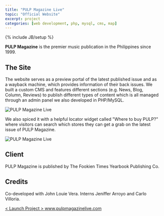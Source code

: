 ```yaml
---
title: "PULP Magazine Live"
topic: "Official Website"
excerpt: project
categories: [web development, php, mysql, cms, map]
---
```

{% include JB/setup %}

**PULP Magazine** is the premier music publication in the Philippines since 1999. 

## The Site

The website serves as a preview portal of the latest published issue and as a wayback machine, which provides information of their back issues. We built a custom CMS and features different sections (e.g. News, Blog, Column, Reviews) to publish different types of content which is all managed through an admin panel we also developed in PHP/MySQL.

![PULP Magazine Live](/assets/images/projects/2012/pulp-magazine-live.jpg)

We also spiced it with a helpful locator widget called "Where to buy PULP?" where visitors can search which stores they can get a grab on the latest issue of PULP Magazine.

![PULP Magazine Live](/assets/images/projects/2012/where-to-buy-pulp.png)

## Client

PULP Magazine is published by The Fookien Times Yearbook Publishing Co.

## Credits

Co-developed with John Louie Vera.
Interns Jeniffer Arroyo and Carlo Villoria.

<div class="launch-website">
<a href="http://www.pulpmagazinelive.com" target="_blank">
&lt; Launch Project &gt; 
<span>www.pulpmagazinelive.com</span>
</a>
</div>

<br />
<br />